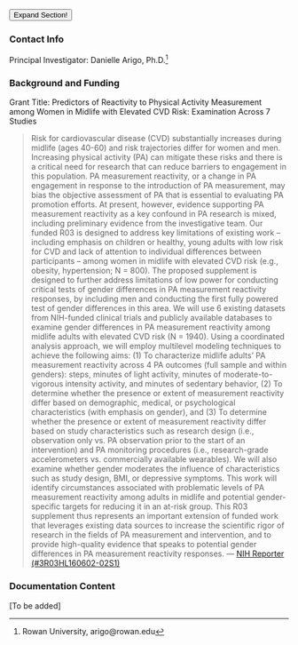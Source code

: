 

<button class="btn btn-outline-primary btn-sm btn-block btn-ex" type="button" data-toggle="collapse" data-target="#collapse1" aria-expanded="false" aria-controls="collapse1">Expand Section!</button>
  
<div class="collapse" id="collapse1">


::::::: {.card .border-primary .mb-3} :::::

:::: {.card-header .card-title} 

### Contact Info {.unnumbered}

:::: 

:::::: {.card-body .card-text} :::  

Principal Investigator: Danielle Arigo, Ph.D.^[Rowan University, arigo@rowan.edu]

:::::

:::::::

::: {.scroll-400b}

### Background and Funding {-}

Grant Title: Predictors of Reactivity to Physical Activity Measurement among Women in Midlife with Elevated CVD Risk: Examination Across 7 Studies

>Risk for cardiovascular disease (CVD) substantially increases during midlife (ages 40-60) and risk trajectories differ for women and men. Increasing physical activity (PA) can mitigate these risks and there is a critical need for research that can reduce barriers to engagement in this population. PA measurement reactivity, or a change in PA engagement in response to the introduction of PA measurement, may bias the objective assessment of PA that is essential to evaluating PA promotion efforts. At present, however, evidence supporting PA measurement reactivity as a key confound in PA research is mixed, including preliminary evidence from the investigative team. Our funded R03 is designed to address key limitations of existing work – including emphasis on children or healthy, young adults with low risk for CVD and lack of attention to individual differences between participants – among women in midlife with elevated CVD risk (e.g., obesity, hypertension; N = 800). The proposed supplement is designed to further address limitations of low power for conducting critical tests of gender differences in PA measurement reactivity responses, by including men and conducting the first fully powered test of gender differences in this area. We will use 6 existing datasets from NIH-funded clinical trials and publicly available databases to examine gender differences in PA measurement reactivity among midlife adults with elevated CVD risk (N = 1940). Using a coordinated analysis approach, we will employ multilevel modeling techniques to achieve the following aims: (1) To characterize midlife adults’ PA measurement reactivity across 4 PA outcomes (full sample and within genders): steps, minutes of light activity, minutes of moderate-to-vigorous intensity activity, and minutes of sedentary behavior, (2) To determine whether the presence or extent of measurement reactivity differ based on demographic, medical, or psychological characteristics (with emphasis on gender), and (3) To determine whether the presence or extent of measurement reactivity differ based on study characteristics such as research design (i.e., observation only vs. PA observation prior to the start of an intervention) and PA monitoring procedures (i.e., research-grade accelerometers vs. commercially available wearables). We will also examine whether gender moderates the influence of characteristics such as study design, BMI, or depressive symptoms. This work will identify circumstances associated with problematic levels of PA measurement reactivity among adults in midlife and potential gender-specific targets for reducing it in an at-risk group. This R03 supplement thus represents an important extension of funded work that leverages existing data sources to increase the scientific rigor of research in the fields of PA measurement and intervention, and to provide high-quality evidence that speaks to potential gender differences in PA measurement reactivity responses. — [NIH Reporter (#3R03HL160602-02S1)](https://reporter.nih.gov/search/Vdri3WZvyE2DpWM9iNuZFA/project-details/10768082)

### Documentation Content {-}

[To be added]  


:::

</div>
